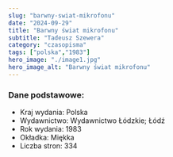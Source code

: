```yaml
---
slug: "barwny-swiat-mikrofonu"
date: "2024-09-29"
title: "Barwny świat mikrofonu"
subtitle: "Tadeusz Szewera"
category: "czasopisma"
tags: ["polska","1983"]
hero_image: "./image1.jpg"
hero_image_alt: "Barwny świat mikrofonu"
---
```


### Dane podstawowe:

- Kraj wydania: Polska
- Wydawnictwo: Wydawnictwo Łódzkie; Łódź
- Rok wydania: 1983
- Okładka: Miękka
- Liczba stron: 334
